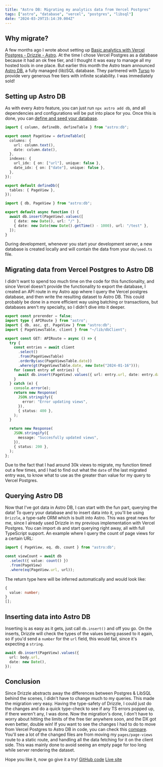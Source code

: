```yaml
---
title: "Astro DB: Migrating my analytics data from Vercel Postgres"
tags: ["astro", "database", "vercel", "postgres", "libsql"]
date: "2024-03-29T15:14:39.004Z"
---
```


## Why migrate?

A few months ago I wrote about setting up [Basic analytics with Vercel Postgres - Drizzle - Astro](https://www.thomasledoux.be/blog/basic-analytics-vercel-postgres-astro).
At the time I chose Vercel Postgres as a database because it had an ok free tier, and I thought it was easy to manage all my hosted tools in one place.
But earlier this month the Astro team announced [Astro DB](https://astro.build/db/), a fully managed (lib)SQL database.
They partnered with [Turso](https://turso.tech/) to provide very generous free tiers with infinite scalability.
I was immediately sold!

## Setting up Astro DB

As with every Astro feature, you can just run `npx astro add db`, and all dependencies and configurations will be put into place for you.
Once this is done, you can [define and seed your database](https://docs.astro.build/en/guides/astro-db/).

```ts title="db/config.ts"
import { column, defineDb, defineTable } from "astro:db";

export const PageView = defineTable({
  columns: {
    url: column.text(),
    date: column.date(),
  },
  indexes: {
    url_idx: { on: ["url"], unique: false },
    date_idx: { on: ["date"], unique: false },
  },
});

export default defineDb({
  tables: { PageView },
});
```

```ts title="db/seed.ts"
import { db, PageView } from "astro:db";

export default async function () {
  await db.insert(PageView).values([
    { date: new Date(), url: "/" },
    { date: new Date(new Date().getTime() - 1000), url: "/test" },
  ]);
}
```

During development, whenever you start your development server, a new database is created locally and will contain the data from your `db/seed.ts` file.

## Migrating data from Vercel Postgres to Astro DB

I didn't want to spend too much time on the code for this functionality, and since Vercel doesn't provide the functionality to export the database, I created an API route in my Astro app where I query the Vercel postgres database, and then write the resulting dataset to Astro DB.
This could probably be done in a more efficient way using batching or transactions, but databases aren't my specialty, so I didn't dive into it deeper.

```ts title="pages/api/migrate-view.ts"
export const prerender = false;
import type { APIRoute } from "astro";
import { db, asc, gt, PageView } from "astro:db";
import { PageViewsTable, client } from "~/lib/dbClient";

export const GET: APIRoute = async () => {
  try {
    const entries = await client
      .select()
      .from(PageViewsTable)
      .orderBy(asc(PageViewsTable.date))
      .where(gt(PageViewsTable.date, new Date("2024-01-16")));
    for (const entry of entries) {
      await db.insert(PageView).values({ url: entry.url, date: entry.date });
    }
  } catch (e) {
    console.error(e);
    return new Response(
      JSON.stringify({
        error: "Error updating views",
      }),
      { status: 400 },
    );
  }

  return new Response(
    JSON.stringify({
      message: "Succesfully updated views",
    }),
    { status: 200 },
  );
};
```

Due to the fact that I had around 30k views to migrate, my function timed out a few times, and I had to find out what the `date` of the last migrated entry was, to know what to use as the greater than value for my query to Vercel Postgres.

## Querying Astro DB

Now that I've got data in Astro DB, I can start with the fun part, querying the data!
To query your database and to insert data into it, you'll be using `Drizzle`, a type-safe ORM which is built into Astro.
This was great news for me, since I already used Drizzle in my previous implementation with Vercel Postgres.
You can import `db` and start querying right away, all with full TypeScript support.
An example where I query the count of page views for a certain URL:

```ts
import { PageView, eq, db, count } from "astro:db";

const viewCount = await db
  .select({ value: count() })
  .from(PageView)
  .where(eq(PageView.url, url));
```

The return type here will be inferred automatically and would look like:

```ts
{
  value: number;
}
[];
```

## Inserting data into Astro DB

Inserting is as easy as it gets, just call `db.insert()` and off you go.
On the inserts, Drizzle will check the types of the values being passed to it again, so if you'd send a `number` for the `url` field, this would fail, since it's expecting a `string`.

```ts
await db.insert(PageView).values({
  url: body.url,
  date: new Date(),
});
```

## Conclusion

Since Drizzle abstracts away the differences between Postgres & LibSQL behind the scenes, I didn't have to change much to my queries. This made the migration very easy. Having the type-safety of Drizzle, I could just do the changes and do a quick type-check to see if any TS errors popped up, if there weren't any, I was done.
Now the migration's done, I don't have to worry about hitting the limits of the free tier anywhere soon, and the DX got even better, double win!
If you want to see the changes I had to do to move from Vercel Postgres to Astro DB in code, you can check this [compare](https://github.com/thomasledoux1/website-thomas-astro/compare/7f135c2c5fca09c4673fe44eb14c202593f29969...edf99302226eb2d85ca53cc8cfaf2ebca1a2968d). You'll see a lot of the changed files are from moving my `pages/page-views` route to a static route, and handling all the data fetching for it on the client side.
This was mainly done to avoid seeing an empty page for too long while server rendering the dataset.

Hope you like it, now go give it a try!
[GitHub code](https://github.com/thomasledoux1/website-thomas-astro/tree/edf99302226eb2d85ca53cc8cfaf2ebca1a2968d)
[Live site](https://www.thomasledoux.be)
